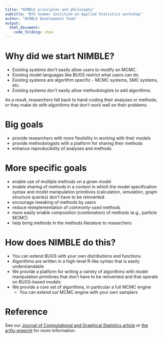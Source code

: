 ```yaml
---
title: "NIMBLE principles and philosophy"
subtitle: "BYU Summer Institute on Applied Statistics workshop"
author: "NIMBLE Development Team"
output:
  html_document:
    code_folding: show
---
```


# Why did we start NIMBLE?

 - Existing systems don't easily allow users to modify an MCMC.
 - Existing model languages like BUGS restrict what users can do.
 - Existing systems are algorithm specific - MCMC systems, SMC systems, etc.
 - Existing systems don't easily allow methodologists to add algorithms.

As a result, researchers fall back to hand-coding their analyses or methods, or they make do with algorithms that don't work well on their problems.

# Big goals

 - provide researchers with more flexibility in working with their models
 - provide methodologists with a platform for sharing their methods
 - enhance reproducibility of analyses and methods

# More specific goals

 - enable use of multiple methods on a given model
 - enable sharing of methods in a context in which the model specification syntax and model manipulation primitives (calculation, simulation, graph structure queries) don't have to be reinvented
 - encourage tweaking of methods by users
 - reduce reimplementation of commonly-used methods
 - more easily enable composition (combination) of methods (e.g., particle MCMC)
 - help bring methods in the methods literature to researchers

# How does NIMBLE do this?

 - You can extend BUGS with your own distributions and functions
 - Algorithms are written in a high-level R-like syntax that is easily understandable
 - We provide a platform for writing a variety of algorithms with model manipulation primitives that don't have to be reinvented and that operate on BUGS-based models
 - We provide a core set of algorithms, in particular a full MCMC engine
     - You can extend our MCMC engine with your own samplers

# Reference

See our [Journal of Computational and Graphical Statistics article](http://www.tandfonline.com/doi/abs/10.1080/10618600.2016.1172487) or [the arXiv preprint](http://arxiv.org/abs/1505.05093) for more information. 

